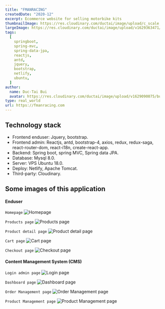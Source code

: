 ```yaml
---
title: "FMANRACING"
createdDate: "2020-12"
excerpt: Ecommerce website for selling motorbike kits
thumbnailImage: https://res.cloudinary.com/ductai/image/upload/c_scale,h_280,w_400/v1629363471/buiductai.com/projects/fmanracing/images/coverImage_yf9zel.png
largeImage: https://res.cloudinary.com/ductai/image/upload/v1629363471/buiductai.com/projects/fmanracing/images/coverImage_yf9zel.png
tags:
  [
    springboot,
    spring-mvc,
    spring-data-jpa,
    reactjs,
    antd,
    jquery,
    bootstrap,
    netlify,
    ubuntu,
  ]
author:
  name: Duc-Tai Bui
  avatar: https://res.cloudinary.com/ductai/image/upload/v1629090075/buiductai.com/author/avatar_kddb1i.jpg
type: real_world
url: https://fmanracing.com
---
```


## Technology stack

- Frontend enduser: Jquery, bootstrap.
- Frontend admin: Reactjs, antd, bootstrap-4, axios, redux, redux-saga, react-router-dom, react-i18n, create-react-app.
- Backend: Spring boot, spring MVC, Spring data JPA.
- Database: Mysql 8.0.
- Server: VPS Ubuntu 18.0.
- Deploy: Netlify, Apache Tomcat.
- Third-party: Cloudinary.

## Some images of this application

#### Enduser

`Homepage`
![Homepage](https://res.cloudinary.com/ductai/image/upload/v1629353587/buiductai.com/projects/fmanracing/images/homepage_enduser_zjupfj.jpg)&nbsp;

`Products page`
![Products page](https://res.cloudinary.com/ductai/image/upload/v1629353603/buiductai.com/projects/fmanracing/images/product_list_page_hdisto.png)&nbsp;

`Product detail page`
![Product detail page](https://res.cloudinary.com/ductai/image/upload/v1629353586/buiductai.com/projects/fmanracing/images/product_detail_wr67ud.png)&nbsp;

`Cart page`
![Cart page](https://res.cloudinary.com/ductai/image/upload/v1629353590/buiductai.com/projects/fmanracing/images/cart_i9eg4j.png)&nbsp;

`Checkout page`
![Checkout page](https://res.cloudinary.com/ductai/image/upload/v1629353585/buiductai.com/projects/fmanracing/images/checkout_phducr.png)&nbsp;

#### Content Management System (CMS)

`Login admin page`
![Login page](https://res.cloudinary.com/ductai/image/upload/v1629353611/buiductai.com/projects/fmanracing/images/login_admin_af7nwf.png)&nbsp;

`Dashboard page`
![Dashboard page](https://res.cloudinary.com/ductai/image/upload/v1629353586/buiductai.com/projects/fmanracing/images/dashboard_page_kjfitv.png)&nbsp;

`Order Management page`
![Order Management page](https://res.cloudinary.com/ductai/image/upload/v1629353585/buiductai.com/projects/fmanracing/images/order_management_page_yswynu.png)&nbsp;

`Product Management page`
![Product Management page](https://res.cloudinary.com/ductai/image/upload/v1629353587/buiductai.com/projects/fmanracing/images/product_management_page_bdi8vi.png)
